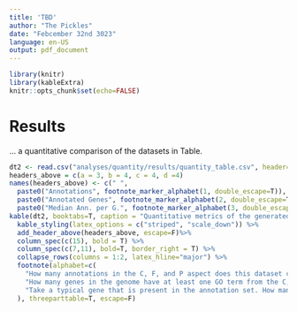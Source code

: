 ```yaml
---
title: 'TBD'
author: "The Pickles"
date: "Febcember 32nd 3023"
language: en-US
output: pdf_document
---
```


```r
library(knitr)
library(kableExtra)
knitr::opts_chunk$set(echo=FALSE)
```

# Results
... a quantitative comparison of the datasets in Table.

```r
dt2 <- read.csv("analyses/quantity/results/quantity_table.csv", header=T)
headers_above = c(a = 3, b = 4, c = 4, d =4)
names(headers_above) <- c(" ", 
  paste0("Annotations", footnote_marker_alphabet(1, double_escape=T)),
  paste0("Annotated Genes", footnote_marker_alphabet(2, double_escape=T)), 
  paste0("Median Ann. per G.", footnote_marker_alphabet(3, double_escape=T)))
kable(dt2, booktabs=T, caption = "Quantitative metrics of the generated and existing functional annotation sets. C, F, P, and A refer to the aspects of the GO: Cellular Component, Biological Function, Molecular Process, and Any/All.", col.names=c("Genome", "Genes", "Dataset", "C", "F", "P", "A","C", "F", "P", "A","C", "F", "P", "A")) %>%
  kable_styling(latex_options = c("striped", "scale_down")) %>%
  add_header_above(headers_above, escape=F)%>%
  column_spec(c(15), bold = T) %>%
  column_spec(c(7,11), bold=T, border_right = T) %>%
  collapse_rows(columns = 1:2, latex_hline="major") %>%
  footnote(alphabet=c(
    "How many annotations in the C, F, and P aspect does this dataset contain? A = How many in total? $A = C + F + P$",
    "How many genes in the genome have at least one GO term from the C, F, P aspect annotated to them? A = How many at least one from any aspect? ($A = C \\\\cup F \\\\cup P$)",
    "Take a typical gene that is present in the annotation set. How many annotations does it have in each aspect? A = How many in total? Ask your favorite statistician why $A \\\\neq C + F +P$"
  ), threeparttable=T, escape=F)
```
